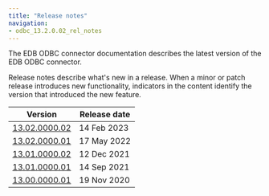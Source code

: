 ```yaml
---
title: "Release notes"
navigation: 
- odbc_13.2.0.02_rel_notes
---
```


The EDB ODBC connector documentation describes the latest version of the EDB ODBC connector. 

Release notes describe what's new in a release. When a minor or patch release introduces new functionality, indicators in the content identify the version that introduced the new feature.

| Version                                   | Release date | 
| ----------------------------------------- | ------------ | 
| [13.02.0000.02](odbc_13.2.0.02_rel_notes) | 14 Feb 2023|
| [13.02.0000.01](02_odbc_13.2.0.01_rel_notes) | 17 May 2022|
| [13.01.0000.02](03_odbc_13.1.0.02_rel_notes) | 12 Dec 2021 |
| [13.01.0000.01](04_odbc_13.1.0.01_rel_notes) | 14 Sep 2021 |
| [13.00.0000.01](05_odbc_13.0.0.01_rel_notes) | 19 Nov 2020 |
